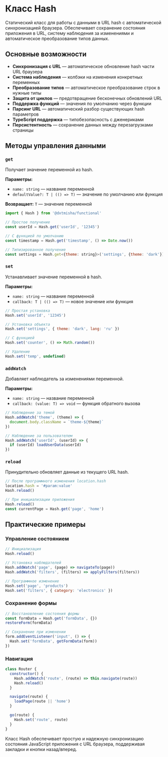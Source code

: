 
<Meta title='@dxtmisha/functional/ru/Classes/Hash'/>

# Класс Hash

Статический класс для работы с данными в URL hash с автоматической синхронизацией браузера. Обеспечивает сохранение состояния приложения в URL, систему наблюдения за изменениями и автоматическое преобразование типов данных.

## Основные возможности

- **Синхронизация с URL** — автоматическое обновление hash части URL браузера
- **Система наблюдения** — колбэки на изменения конкретных переменных
- **Преобразование типов** — автоматическое преобразование строк в нужные типы
- **Защита от циклов** — предотвращение бесконечных обновлений URL
- **Поддержка функций** — значения по умолчанию через функции
- **Парсинг URL** — автоматический разбор существующих hash параметров
- **TypeScript поддержка** — типобезопасность с дженериками
- **Персистентность** — сохранение данных между перезагрузками страницы

## Методы управления данными

### `get`

Получает значение переменной из hash.

**Параметры:**
- `name: string` — название переменной
- `defaultValue?: T | (() => T)` — значение по умолчанию или функция

**Возвращает:** `T` — значение переменной

```javascript
import { Hash } from '@dxtmisha/functional'

// Простое получение
const userId = Hash.get('userId', '12345')

// С функцией по умолчанию
const timestamp = Hash.get('timestamp', () => Date.now())

// Типизированное получение
const settings = Hash.get<{theme: string}>('settings', {theme: 'dark'})
```

### `set`

Устанавливает значение переменной в hash.

**Параметры:**
- `name: string` — название переменной
- `callback: T | (() => T)` — новое значение или функция

```javascript
// Простая установка
Hash.set('userId', '12345')

// Установка объекта
Hash.set('settings', { theme: 'dark', lang: 'ru' })

// С функцией
Hash.set('counter', () => Math.random())

// Удаление
Hash.set('temp', undefined)
```

### `addWatch`

Добавляет наблюдатель за изменениями переменной.

**Параметры:**
- `name: string` — название переменной
- `callback: (value: T) => void` — функция обратного вызова

```javascript
// Наблюдение за темой
Hash.addWatch('theme', (theme) => {
  document.body.className = `theme-${theme}`
})

// Наблюдение за пользователем
Hash.addWatch('userId', (userId) => {
  if (userId) loadUserData(userId)
})
```

### `reload`

Принудительно обновляет данные из текущего URL hash.

```javascript
// После программного изменения location.hash
location.hash = '#param:value'
Hash.reload()

// При инициализации приложения
Hash.reload()
const currentPage = Hash.get('page', 'home')
```

## Практические примеры

### Управление состоянием

```javascript
// Инициализация
Hash.reload()

// Установка наблюдателей
Hash.addWatch('page', (page) => navigateTo(page))
Hash.addWatch('filters', (filters) => applyFilters(filters))

// Программное изменение
Hash.set('page', 'products')
Hash.set('filters', { category: 'electronics' })
```

### Сохранение формы

```javascript
// Восстановление состояния формы
const formData = Hash.get('formData', {})
restoreForm(formData)

// Сохранение при изменении
form.addEventListener('input', () => {
  Hash.set('formData', getFormData(form))
})
```

### Навигация

```javascript
class Router {
  constructor() {
    Hash.addWatch('route', (route) => this.navigate(route))
    Hash.reload()
  }

  navigate(route) {
    loadPage(route || 'home')
  }

  go(route) {
    Hash.set('route', route)
  }
}
```

Класс Hash обеспечивает простую и надежную синхронизацию состояния JavaScript приложения с URL браузера, поддерживая закладки и кнопки назад/вперед.
